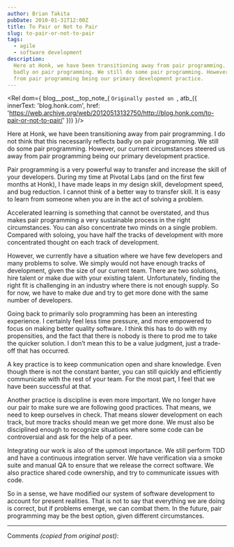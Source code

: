 ```yaml
---
author: Brian Takita
pubDate: 2010-01-31T12:00Z
title: To Pair or Not to Pair
slug: to-pair-or-not-to-pair
tags:
  - agile
  - software development
description:
  Here at Honk, we have been transitioning away from pair programming. I do not think that this necessarily reflects
  badly on pair programming. We still do some pair programming. However, our current circumstances steered us away
  from pair programming being our primary development practice.
---
```


<Rel dom={
	blog__post__top_note_(
		`Originally posted on `,
		atb_({
			innerText: 'blog.honk.com',
			href: 'https://web.archive.org/web/20120513132750/http://blog.honk.com/to-pair-or-not-to-pair/'
		}))
}/>

Here at Honk, we have been transitioning away from pair programming. I do not think that this necessarily reflects
badly on pair programming. We still do some pair programming. However, our current circumstances steered us away
from pair programming being our primary development practice.

Pair programming is a very powerful way to transfer and increase the skill of your developers. During my time at
Pivotal Labs (and on the first few months at Honk), I have made leaps in my design skill, development speed, and bug
reduction. I cannot think of a better way to transfer skill. It is easy to learn from someone when you are in the
act of solving a problem.

Accelerated learning is something that cannot be overstated, and thus makes pair programming a very sustainable
process in the right circumstances. You can also concentrate two minds on a single problem. Compared with soloing,
you have half the tracks of development with more concentrated thought on each track of development.

However, we currently have a situation where we have few developers and many problems to solve. We simply would not
have enough tracks of development, given the size of our current team. There are two solutions, hire talent or make
due with your existing talent. Unfortunately, finding the right fit is challenging in an industry where there is not
enough supply. So for now, we have to make due and try to get more done with the same number of developers.

Going back to primarily solo programming has been an interesting experience. I certainly feel less time pressure,
and more empowered to focus on making better quality software. I think this has to do with my propensities, and the
fact that there is nobody is there to prod me to take the quicker solution. I don’t mean this to be a value judgment,
just a trade-off that has occurred.

A key practice is to keep communication open and share knowledge. Even though there is not the constant banter, you
can still quickly and efficiently communicate with the rest of your team. For the most part, I feel that we have
been successful at that.

Another practice is discipline is even more important. We no longer have our pair to make sure we are following good
practices. That means, we need to keep ourselves in check. That means slower development on each track, but more
tracks should mean we get more done. We must also be disciplined enough to recognize situations where some code can
be controversial and ask for the help of a peer.

Integrating our work is also of the upmost importance. We still perform TDD and have a continuous integration server.
We have verification via a smoke suite and manual QA to ensure that we release the correct software. We also
practice shared code ownership, and try to communicate issues with code.

So in a sense, we have modified our system of software development to account for present realities. That is not to
say that everything we are doing is correct, but if problems emerge, we can combat them. In the future, pair
programming may be the best option, given different circumstances.

---

Comments *(copied from original post)*:

<Rel dom={to_pair_or_not_to_pair__comments_c_()}/>
